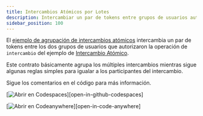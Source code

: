 ```yaml
---
title: Intercambios Atómicos por Lotes
description: Intercambiar un par de tokens entre grupos de usuarios autorizados.
sidebar_position: 100
---
```


<head>
  <title>Intercambiar un par de tokens entre grupos de usuarios autorizados.</title>
  <meta charSet="utf-8" />
  <meta
    property="og:title"
    content="Intercambiar un par de tokens entre grupos de usuarios autorizados."
  />
  <meta
    property="og:description"
    content="Intercambiar un par de tokens entre dos grupos de usuarios que autorizaron la operación de intercambio."
  />
</head>

El [ejemplo de agrupación de intercambios atómicos] intercambia un par de tokens entre los dos grupos de usuarios que autorizaron la operación de `intercambio` del ejemplo de [Intercambio Atómico].

Este contrato básicamente agrupa los múltiples intercambios mientras sigue algunas reglas simples para igualar a los participantes del intercambio.

Sigue los comentarios en el código para más información.

[abrir-en-github-codespaces]: https://github.com/codespaces/new?repo=stellar/soroban-examples&editor=web
[abrir-en-code-anywhere]: https://app.codeanywhere.com/#https://github.com/stellar/soroban-examples
[intercambio atómico]: atomic-swap.mdx
[ejemplo de agrupación de intercambios atómicos]: https://github.com/stellar/soroban-examples/tree/v23.0.0/atomic_multiswap

[![Abrir en Codespaces](https://github.com/codespaces/badge.svg)][open-in-github-codespaces]

[![Abrir en Codeanywhere](https://codeanywhere.com/img/open-in-codeanywhere-btn.svg)][open-in-code-anywhere]
